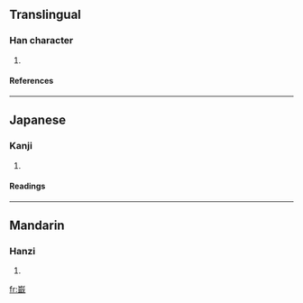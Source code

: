 ==Translingual==
===Han character===
{{Han char|rn=46|rad=山|as=13|sn=16|four=2215<sub>3</sub>|canj=山口十戈 (URJI)}}
# {{defn|Han|sort=山13}}
====References====
{{Han ref|kx=0320.370|dkj=08525|hdz=10800.100|uh=5DAF|ud=23983|bh=E969|bd=59753}}
----
==Japanese==
===Kanji===
{{ja-kanji|grade=|rs=山13}}
# {{defn|Japanese}} 
====Readings====
{{ja-readings|on=[[しう]] (shiu), [[さう]] (sau)|kun=}}
----
==Mandarin==
===Hanzi===
{{cmn-hanzi|pin=[[jí]] (ji2)|wg=chi<sup>2</sup>}}
# {{defn|Mandarin}}

[[fr:嶯]]